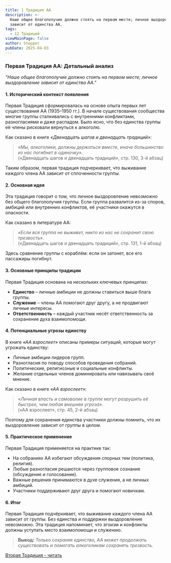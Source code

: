 ```yaml
---
title: 1 Традиция АА
description: >-
  Наше общее благополучие должно стоять на первом месте; личное выздоровление
  зависит от единства АА.
tags:
  - 12 Традиций
viewMainPage: false
author: Stepper
pubDate: 2025-04-03
---
```

### **Первая Традиция АА: Детальный анализ**

*"Наше общее благополучие должно стоять на первом месте; личное выздоровление зависит от единства АА."*

#### **1. Исторический контекст появления**

Первая Традиция сформировалась на основе опыта первых лет существования АА (1935–1950 гг.). В начале существования сообщества многие группы сталкивались с внутренними конфликтами, разногласиями и даже распадом. Было ясно, что без единства группы её члены рисковали вернуться к алкоголю.

Как сказано в книге *«Двенадцать шагов и двенадцать традиций»*:

> *«Мы, алкоголики, должны держаться вместе, иначе большинство из нас погибнет в одиночку».*\
> («Двенадцать шагов и двенадцать традиций», стр. 130, 3-й абзац)

Таким образом, первая традиция подчеркивает, что выживание каждого члена АА зависит от сплоченности группы.

#### **2. Основная идея**

Эта традиция говорит о том, что личное выздоровление невозможно без общего благополучия группы. Если группа развалится из-за споров, амбиций или внутренних конфликтов, её участники окажутся в опасности.

Как сказано в литературе АА:

> *«Если вся группа не выживет, никто из нас не сохранит свою трезвость».*\
> («Двенадцать шагов и двенадцать традиций», стр. 131, 1-й абзац)

Здесь сравнение группы с кораблём: если он затонет, все его пассажиры погибнут.

#### **3. Основные принципы традиции**

Первая Традиция основана на нескольких ключевых принципах:

* **Единство** – личные амбиции не должны ставиться выше блага группы.
* **Служение** – члены АА помогают друг другу, а не продвигают личные интересы.
* **Ответственность** – каждый участник несёт ответственность за сохранение духа взаимопомощи.

#### **4. Потенциальные угрозы единству**

В книге *«АА взрослеет»* описаны примеры ситуаций, которые могут угрожать единству:

* Личные амбиции лидеров групп.
* Разногласия по поводу способов проведения собраний.
* Политические, религиозные и социальные конфликты.
* Желание отдельных членов доминировать или навязывать своё мнение.

Как сказано в книге *«АА взрослеет»*:

> *«Личная власть и самоволие в группе могут разрушить её быстрее, чем любая внешняя угроза».*\
> («АА взрослеет», стр. 45, 2-й абзац)

Поэтому для сохранения единства участники должны помнить, что их выздоровление зависит от группы в целом.

#### **5. Практическое применение**

Первая Традиция применяется на практике так:

* На собраниях АА избегают обсуждения спорных тем (политика, религия).
* Любые разногласия решаются через групповое сознание (обсуждение и голосование).
* Важные решения принимаются в духе служения, а не личных амбиций.
* Участники поддерживают друг друга и помогают новичкам.

#### **6. Итог**

Первая Традиция подчёркивает, что выживание каждого члена АА зависит от группы. Без единства и поддержки выздоровление невозможно. Эта традиция напоминает, что эгоизм и конфликты должны уступать место взаимопомощи и служению.

> **Вывод:** *Только сохраняя единство, АА может продолжать существовать и помогать алкоголикам сохранять трезвость.*

[Вторая Традиция - читать](/archive/vtoraya-tradicziya-aa/)
